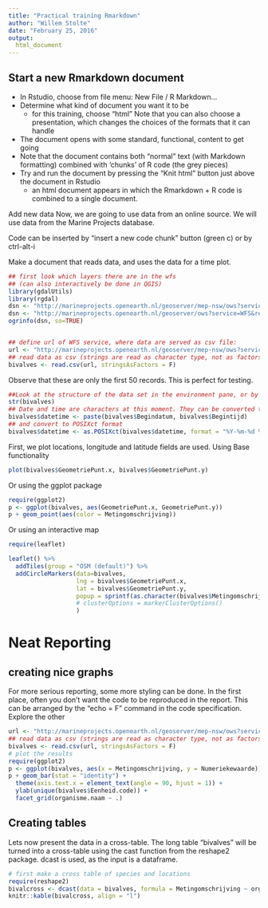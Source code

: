 ```yaml
---
title: "Practical training Rmarkdown"
author: "Willem Stolte"
date: "February 25, 2016"
output: 
  html_document
---
```


## Start a new Rmarkdown document

* In Rstudio, choose from file menu: New File / R Markdown...
* Determine what kind of document you want it to be
    + for this training, choose "html"
    Note that you can also choose a presentation, which changes the choices of the formats that it can handle
* The document opens with some standard, functional, content to get going
* Note that the document contains both "normal" text (with Markdown formatting) combined with 'chunks' of R code (the grey pieces)
* Try and run the document by pressing the "Knit html" button just above the document in Rstudio
    + an html document appears in which the Rmarkdown + R code is combined to a single document.
    
Add new data
Now, we are going to use data from an online source. We will use data from the Marine Projects database. 

Code can be inserted by "insert a new code chunk" button (green c) or by ctrl-alt-i 

Make a document that reads data, and uses the data for a time plot.

```r
## first look which layers there are in the wfs
## (can also interactively be done in QGIS)
library(gdalUtils)
library(rgdal)
dsn <- "http://marineprojects.openearth.nl/geoserver/mep-nsw/ows?service=WFS&request=GetCapabilities"
dsn <- "http://marineprojects.openearth.nl/geoserver/ows?service=WFS&request=GetCapabilities"
ogrinfo(dsn, so=TRUE)


## define url of WFS service, where data are served as csv file:
url <- "http://marineprojects.openearth.nl/geoserver/mep-nsw/ows?service=WFS&version=1.0.0&request=GetFeature&typeName=mep-nsw:mep-nsw_bivalves&maxFeatures=50&outputFormat=csv"
## read data as csv (strings are read as character type, not as factors)
bivalves <- read.csv(url, stringsAsFactors = F)
```

Observe that these are only the first 50 records. This is perfect for testing.

```r
##Look at the structure of the data set in the environment pane, or by running:
str(bivalves)
## Date and time are characters at this moment. They can be converted to date and time object by combining them in a new column 'datetime':
bivalves$datetime <- paste(bivalves$Begindatum, bivalves$Begintijd)
## and convert to POSIXct format
bivalves$datetime <- as.POSIXct(bivalves$datetime, format = "%Y-%m-%d %H:%M")
```

First, we plot locations, longitude and latitude fields are used.
Using Base functionality
```r
plot(bivalves$GeometriePunt.x, bivalves$GeometriePunt.y)
```

Or using the ggplot package

```r
require(ggplot2)
p <- ggplot(bivalves, aes(GeometriePunt.x, GeometriePunt.y))
p + geom_point(aes(color = Metingomschrijving))
```

Or using an interactive map

```r
require(leaflet)

leaflet() %>%
  addTiles(group = "OSM (default)") %>%
  addCircleMarkers(data=bivalves, 
                   lng = bivalves$GeometriePunt.x, 
                   lat = bivalves$GeometriePunt.y,
                   popup = sprintf(as.character(bivalves$Metingomschrijving)) 
                   # clusterOptions = markerClusterOptions()
                   )

```

# Neat Reporting

## creating nice graphs

For more serious reporting, some more styling can be done. In the first place, often you don't want the code to be reproduced in the report. This can be arranged by the "echo = F" command in the code specification. Explore the other 

```r
url <- "http://marineprojects.openearth.nl/geoserver/mep-nsw/ows?service=WFS&version=1.0.0&request=GetFeature&typeName=mep-nsw:mep-nsw_bivalves&outputFormat=csv"
## read data as csv (strings are read as character type, not as factors)
bivalves <- read.csv(url, stringsAsFactors = F)
# plot the results
require(ggplot2)
p <- ggplot(bivalves, aes(x = Metingomschrijving, y = Numeriekewaarde)) 
p + geom_bar(stat = "identity") + 
  theme(axis.text.x = element_text(angle = 90, hjust = 1)) +
  ylab(unique(bivalves$Eenheid.code)) +
  facet_grid(organisme.naam ~ .)
```


## Creating tables
Lets now present the data in a cross-table. The long table "bivalves" will be turned into a cross-table using the cast function from the reshape2 package. dcast is used, as the input is a dataframe. 
 
```r
# first make a cross table of species and locations
require(reshape2)
bivalcross <- dcast(data = bivalves, formula = Metingomschrijving ~ organisme.naam, value.var = "Numeriekewaarde")
knitr::kable(bivalcross, align = "l")
```


